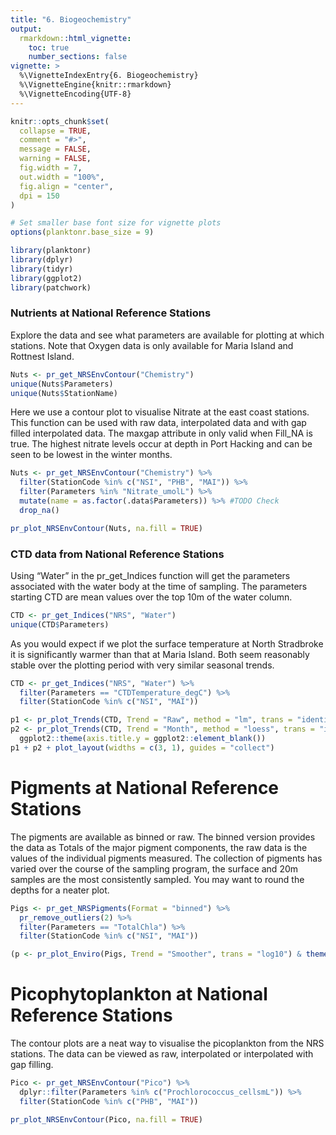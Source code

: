 ```yaml
---
title: "6. Biogeochemistry"
output: 
  rmarkdown::html_vignette:
    toc: true
    number_sections: false
vignette: >
  %\VignetteIndexEntry{6. Biogeochemistry}
  %\VignetteEngine{knitr::rmarkdown}
  %\VignetteEncoding{UTF-8}
---
```


```r
knitr::opts_chunk$set(
  collapse = TRUE,
  comment = "#>",
  message = FALSE,
  warning = FALSE,
  fig.width = 7,
  out.width = "100%",
  fig.align = "center",
  dpi = 150
)

# Set smaller base font size for vignette plots
options(planktonr.base_size = 9)
```


```r
library(planktonr)
library(dplyr)
library(tidyr)
library(ggplot2)
library(patchwork)
```

### Nutrients at National Reference Stations

Explore the data and see what parameters are available for plotting at which stations. Note that Oxygen data is only available for Maria Island and Rottnest Island.

```r

Nuts <- pr_get_NRSEnvContour("Chemistry") 
unique(Nuts$Parameters)
unique(Nuts$StationName)

```

Here we use a contour plot to visualise Nitrate at the east coast stations. This function can be used with raw data, interpolated data and with gap filled interpolated data. The maxgap attribute in only valid when Fill_NA is true. The highest nitrate levels occur at depth in Port Hacking and can be seen to be lowest in the winter months. 

```r

Nuts <- pr_get_NRSEnvContour("Chemistry") %>% 
  filter(StationCode %in% c("NSI", "PHB", "MAI")) %>% 
  filter(Parameters %in% "Nitrate_umolL") %>%
  mutate(name = as.factor(.data$Parameters)) %>% #TODO Check
  drop_na() 

pr_plot_NRSEnvContour(Nuts, na.fill = TRUE)

```


### CTD data from National Reference Stations

Using "Water" in the pr_get_Indices function will get the parameters associated with the water body at the time of sampling. The parameters starting CTD are mean values over the top 10m of the water column. 

```r
CTD <- pr_get_Indices("NRS", "Water") 
unique(CTD$Parameters)

```

As you would expect if we plot the surface temperature at North Stradbroke it is significantly warmer than that at Maria Island. Both seem reasonably stable over the plotting period with very similar seasonal trends. 

```r
CTD <- pr_get_Indices("NRS", "Water") %>% 
  filter(Parameters == "CTDTemperature_degC") %>% 
  filter(StationCode %in% c("NSI", "MAI"))

p1 <- pr_plot_Trends(CTD, Trend = "Raw", method = "lm", trans = "identity")
p2 <- pr_plot_Trends(CTD, Trend = "Month", method = "loess", trans = "identity") +
  ggplot2::theme(axis.title.y = ggplot2::element_blank())
p1 + p2 + plot_layout(widths = c(3, 1), guides = "collect")

```


# Pigments at National Reference Stations

The pigments are available as binned or raw. The binned version provides the data as Totals of the major pigment components, the raw data is the values of the individual pigments measured. The collection of pigments has varied over the course of the sampling program, the surface and 20m samples are the most consistently sampled. You may want to round the depths for a neater plot. 

```r

Pigs <- pr_get_NRSPigments(Format = "binned") %>% 
  pr_remove_outliers(2) %>% 
  filter(Parameters == "TotalChla") %>% 
  filter(StationCode %in% c("NSI", "MAI"))

(p <- pr_plot_Enviro(Pigs, Trend = "Smoother", trans = "log10") & theme(legend.position = "bottom"))

```


# Picophytoplankton at National Reference Stations

The contour plots are a neat way to visualise the picoplankton from the NRS stations. The data can be viewed as raw, interpolated or interpolated with gap filling. 

```r

Pico <- pr_get_NRSEnvContour("Pico") %>% 
  dplyr::filter(Parameters %in% c("Prochlorococcus_cellsmL")) %>% 
  filter(StationCode %in% c("PHB", "MAI"))

pr_plot_NRSEnvContour(Pico, na.fill = TRUE)


```


